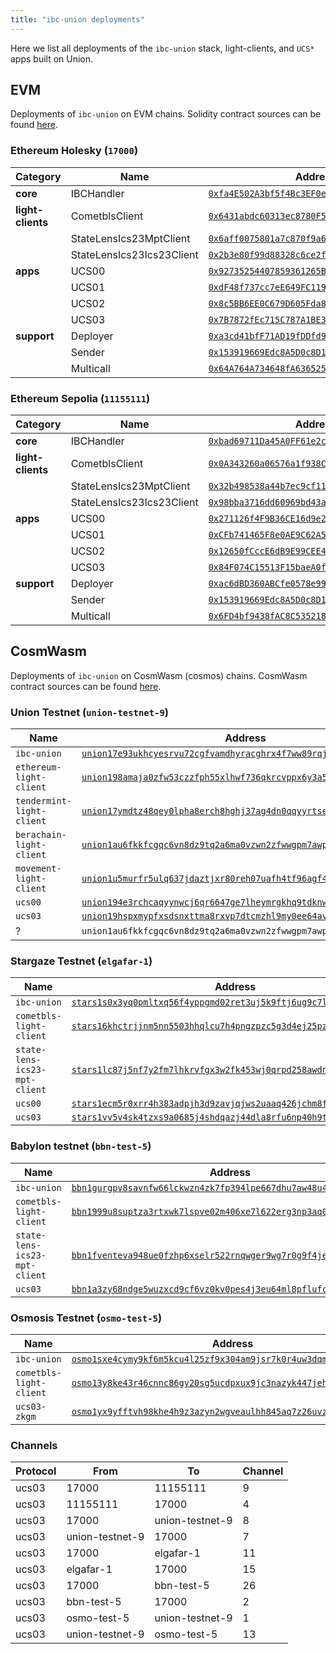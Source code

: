 ```yaml
---
title: "ibc-union deployments"
---
```


Here we list all deployments of the `ibc-union` stack, light-clients, and `UCS*` apps built on Union.

## EVM

Deployments of `ibc-union` on EVM chains. Solidity contract sources can be found [here](https://github.com/unionlabs/union/tree/main/evm/contracts).


### Ethereum Holesky (`17000`)

| Category           | Name              | Address                                                                                                                               |
|--------------------|-------------------|---------------------------------------------------------------------------------------------------------------------------------------|
| **core**           | IBCHandler        | [`0xfa4E502A3bf5f4Bc3EF0e17960b3Cd868d70E809`](https://holesky.etherscan.io/address/0xfa4E502A3bf5f4Bc3EF0e17960b3Cd868d70E809) |
| **light-clients**  | CometblsClient    | [`0x6431abdc60313ec8780F5CCE1535dFe2DD891081`](https://holesky.etherscan.io/address/0x6431abdc60313ec8780F5CCE1535dFe2DD891081) |
|                    | StateLensIcs23MptClient | [`0x6aff0075801a7c870f9a6f363dfb0612edd7e9f0`](https://holesky.etherscan.io/address/0x6aff0075801a7c870f9a6f363dfb0612edd7e9f0) |
|                    | StateLensIcs23Ics23Client | [`0x2b3e80f99d88328c6ce2f9185604eef0046a1462`](https://holesky.etherscan.io/address/0x2b3e80f99d88328c6ce2f9185604eef0046a1462) |
| **apps**           | UCS00             | [`0x92735254407859361265B51cDb76583ED7E3359b`](https://holesky.etherscan.io/address/0x92735254407859361265B51cDb76583ED7E3359b) |
|                    | UCS01             | [`0xdF48f737cc7eE649FC119B312932a9b99C40f417`](https://holesky.etherscan.io/address/0xdF48f737cc7eE649FC119B312932a9b99C40f417) |
|                    | UCS02             | [`0x8c5BB6EE0C679D605Fda89341148b9921C0d119c`](https://holesky.etherscan.io/address/0x8c5BB6EE0C679D605Fda89341148b9921C0d119c) |
|                    | UCS03             | [`0x7B7872fEc715C787A1BE3f062AdeDc82b3B06144`](https://holesky.etherscan.io/address/0x7B7872fEc715C787A1BE3f062AdeDc82b3B06144) |
| **support**        | Deployer          | [`0xa3cd41bfF71AD19fDDfd901A9773C975A0404D97`](https://holesky.etherscan.io/address/0xa3cd41bfF71AD19fDDfd901A9773C975A0404D97) |
|                    | Sender            | [`0x153919669Edc8A5D0c8D1E4507c9CE60435A1177`](https://holesky.etherscan.io/address/0x153919669Edc8A5D0c8D1E4507c9CE60435A1177) |
|                    | Multicall         | [`0x64A764A734648fA636525C7e4b3cE38Ca256b647`](https://holesky.etherscan.io/address/0x64A764A734648fA636525C7e4b3cE38Ca256b647) |

### Ethereum Sepolia (`11155111`)

| Category           | Name              | Address                                                                                                                               |
|--------------------|-------------------|---------------------------------------------------------------------------------------------------------------------------------------|
| **core**           | IBCHandler        | [`0xbad69711Da45A0FF61e2c50b8c9B1F3314742d2b`](https://sepolia.etherscan.io/address/0xbad69711Da45A0FF61e2c50b8c9B1F3314742d2b) |
| **light-clients**  | CometblsClient    | [`0x0A343260a06576a1f938C18F70FaA7eF2a3a7d4F`](https://sepolia.etherscan.io/address/0x0A343260a06576a1f938C18F70FaA7eF2a3a7d4F) |
|                    | StateLensIcs23MptClient | [`0x32b498538a44b7ec9cf11b18c18e793d0804db1b`](https://sepolia.etherscan.io/address/0x32b498538a44b7ec9cf11b18c18e793d0804db1b) |
|                    | StateLensIcs23Ics23Client | [`0x98bba3716dd60969bd43ad7464783771d554fa6a`](https://sepolia.etherscan.io/address/0x98bba3716dd60969bd43ad7464783771d554fa6a) |
| **apps**           | UCS00             | [`0x271126f4F9B36CE16d9e2eF75691485ddCE11dB6`](https://sepolia.etherscan.io/address/0x271126f4F9B36CE16d9e2eF75691485ddCE11dB6) |
|                    | UCS01             | [`0xCFb741465F8e0AE9C62A548Fa85D312E6E5615Ba`](https://sepolia.etherscan.io/address/0xCFb741465F8e0AE9C62A548Fa85D312E6E5615Ba) |
|                    | UCS02             | [`0x12650fCccE6dB9E99CEE482490A5fAF248A62B22`](https://sepolia.etherscan.io/address/0x12650fCccE6dB9E99CEE482490A5fAF248A62B22) |
|                    | UCS03             | [`0x84F074C15513F15baeA0fbEd3ec42F0Bd1fb3efa`](https://sepolia.etherscan.io/address/0x84F074C15513F15baeA0fbEd3ec42F0Bd1fb3efa) |
| **support**        | Deployer          | [`0xac6dBD360ABCfe0578e998D359d4F43a5A117219`](https://sepolia.etherscan.io/address/0xac6dBD360ABCfe0578e998D359d4F43a5A117219) |
|                    | Sender            | [`0x153919669Edc8A5D0c8D1E4507c9CE60435A1177`](https://sepolia.etherscan.io/address/0x153919669Edc8A5D0c8D1E4507c9CE60435A1177) |
|                    | Multicall         | [`0x6FD4bf9438fAC8C535218E79191594A879E47E96`](https://sepolia.etherscan.io/address/0x6FD4bf9438fAC8C535218E79191594A879E47E96) |

## CosmWasm

Deployments of `ibc-union` on CosmWasm (cosmos) chains. CosmWasm contract sources can be found [here](https://github.com/unionlabs/union/tree/main/cosmwasm/ibc-union).

### Union Testnet (`union-testnet-9`)

| Name              | Address                                                                                                                               |
|-------------------|---------------------------------------------------------------------------------------------------------------------------------------|
| `ibc-union`       | [`union17e93ukhcyesrvu72cgfvamdhyracghrx4f7ww89rqjg944ntdegscxepme`](https://explorer.testnet-9.union.build/union/cosmwasm/0/transactions?contract=union17e93ukhcyesrvu72cgfvamdhyracghrx4f7ww89rqjg944ntdegscxepme) |
| `ethereum-light-client`   | [`union198amaja0zfw53czzfph55xlhwf736qkrcvppx6y3a5rkqmxaj9fshqmczk`](https://explorer.testnet-9.union.build/union/cosmwasm/0/transactions?contract=union198amaja0zfw53czzfph55xlhwf736qkrcvppx6y3a5rkqmxaj9fshqmczk) |
| `tendermint-light-client`   | [`union17ymdtz48qey0lpha8erch8hghj37ag4dn0qqyyrtseymvgw6lfnqa962sy`](https://explorer.testnet-9.union.build/union/cosmwasm/0/transactions?contract=union17ymdtz48qey0lpha8erch8hghj37ag4dn0qqyyrtseymvgw6lfnqa962sy) |
| `berachain-light-client`   | [`union1au6fkkfcgqc6vn8dz9tq2a6ma0vzwn2zfwwgpm7awpaeekw346uqjedtky`](https://explorer.testnet-9.union.build/union/cosmwasm/0/transactions?contract=union1au6fkkfcgqc6vn8dz9tq2a6ma0vzwn2zfwwgpm7awpaeekw346uqjedtky) |
| `movement-light-client`   | [`union1u5murfr5ulq637jdaztjxr80reh07uafh4tf96agf4ku5yyuf7mq4phlks`](https://explorer.testnet-9.union.build/union/cosmwasm/0/transactions?contract=union1u5murfr5ulq637jdaztjxr80reh07uafh4tf96agf4ku5yyuf7mq4phlks) |
| `ucs00`            | [`union194e3rchcaqyynwcj6qr6647ge7lheymrgkhq9tdknw35050ufhuqzqz2he`](https://explorer.testnet-9.union.build/union/cosmwasm/0/transactions?contract=union194e3rchcaqyynwcj6qr6647ge7lheymrgkhq9tdknw35050ufhuqzqz2he) |
| `ucs03`            | [`union19hspxmypfxsdsnxttma8rxvp7dtcmzhl9my0ee64avg358vlpawsdvucqa`](https://explorer.testnet-9.union.build/union/cosmwasm/0/transactions?contract=union19hspxmypfxsdsnxttma8rxvp7dtcmzhl9my0ee64avg358vlpawsdvucqa) |
| ?             | `union1au6fkkfcgqc6vn8dz9tq2a6ma0vzwn2zfwwgpm7awpaeekw346uqjedtky` |



### Stargaze Testnet (`elgafar-1`)

| Name              | Address                                                                                                                               |
|-------------------|---------------------------------------------------------------------------------------------------------------------------------------|
| `ibc-union`       | [`stars1s0x3yq0pmltxq56f4yppgmd02ret3uj5k9ftj6ug9c7lc379sw7qv396zm`](https://testnet.ping.pub/stargaze/cosmwasm/0/transactions?contract=stars1s0x3yq0pmltxq56f4yppgmd02ret3uj5k9ftj6ug9c7lc379sw7qv396zm) |
| `cometbls-light-client` | [`stars16khctrjjnm5nn5503hhqlcu7h4pngzpzc5g3d4ej25pz47eqsnjqdctmt7`](https://testnet.ping.pub/stargaze/cosmwasm/0/transactions?contract=stars16khctrjjnm5nn5503hhqlcu7h4pngzpzc5g3d4ej25pz47eqsnjqdctmt7) |
| `state-lens-ics23-mpt-client` | [`stars1lc87j5nf7y2fm7lhkrvfgx3w2fk453wj0qrpd258awdnfdvtjumqt25cml`](https://testnet.ping.pub/stargaze/cosmwasm/0/transactions?contract=stars1lc87j5nf7y2fm7lhkrvfgx3w2fk453wj0qrpd258awdnfdvtjumqt25cml)
| `ucs00` | [`stars1ecm5r0xrr4h383adpjh3d9zavjqjws2uaaq426jchm8fvznpng9sjsqdmw`](https://testnet.ping.pub/stargaze/cosmwasm/0/transactions?contract=stars1ecm5r0xrr4h383adpjh3d9zavjqjws2uaaq426jchm8fvznpng9sjsqdmw)
| `ucs03` | [`stars1vv5v4sk4tzxs9a0685j4shdqazj44dla8rfu6np40h9tneuruq0s3rs6kq`](https://testnet.ping.pub/stargaze/cosmwasm/0/transactions?contract=stars1vv5v4sk4tzxs9a0685j4shdqazj44dla8rfu6np40h9tneuruq0s3rs6kq)


### Babylon testnet (`bbn-test-5`)


| Name              | Address                                                                                                                               |
|-------------------|---------------------------------------------------------------------------------------------------------------------------------------|
| `ibc-union`       | [`bbn1gurgpv8savnfw66lckwzn4zk7fp394lpe667dhu7aw48u40lj6jspwu0t9`](https://testnet.babylon.explorers.guru/contract/bbn1gurgpv8savnfw66lckwzn4zk7fp394lpe667dhu7aw48u40lj6jspwu0t9) |
| `cometbls-light-client` | [`bbn1999u8suptza3rtxwk7lspve02m406xe7l622erg3np3aq05gawxsu7x00m`](https://testnet.babylon.explorers.guru/contract/bbn1999u8suptza3rtxwk7lspve02m406xe7l622erg3np3aq05gawxsu7x00m) |
| `state-lens-ics23-mpt-client` | [`bbn1fventeva948ue0fzhp6xselr522rnqwger9wg7r0g9f4jemsqh6sv9ms6p`](https://testnet.babylon.explorers.guru/contract/bbn1fventeva948ue0fzhp6xselr522rnqwger9wg7r0g9f4jemsqh6sv9ms6p)
| `ucs03` | [`bbn1a3zy68ndge5wuzxcd9cf6vz0kv0pes4j3eu64ml8pflufc5tsrxsqgd8qf`](https://testnet.babylon.explorers.guru/contract/bbn1a3zy68ndge5wuzxcd9cf6vz0kv0pes4j3eu64ml8pflufc5tsrxsqgd8qf)

### Osmosis Testnet (`osmo-test-5`)
| Name | Address |
| --- | --- |
| `ibc-union` | [`osmo1sxe4cymy9kf6m5kcu4l25zf9x304am9jsr7k0r4uw3dqmn4h9fcs3464gg`](https://celatone.osmosis.zone/osmo-test-5/contracts/osmo1sxe4cymy9kf6m5kcu4l25zf9x304am9jsr7k0r4uw3dqmn4h9fcs3464gg) |
| `cometbls-light-client` | [`osmo13y8ke43r46cnnc86gy20sg5ucdpxux9jc3nazyk447jehrz4rtqqk8xckr`](https://celatone.osmosis.zone/osmo-test-5/contracts/osmo13y8ke43r46cnnc86gy20sg5ucdpxux9jc3nazyk447jehrz4rtqqk8xckr) |
| `ucs03-zkgm` | [`osmo1yx9yfftvh98khe4h9z3azyn2wgveaulhh845aq7z26uvzaqm286s70azd8`](https://celatone.osmosis.zone/osmo-test-5/contracts/osmo1yx9yfftvh98khe4h9z3azyn2wgveaulhh845aq7z26uvzaqm286s70azd8) |


### Channels

| Protocol  | From             | To              | Channel  |
|---------- |----------------- |----------       |--------- |
| ucs03     | 17000            | 11155111        | 9        |
| ucs03     | 11155111         | 17000           | 4        |
| ucs03     | 17000            | union-testnet-9 | 8        |
| ucs03     | union-testnet-9  | 17000           | 7        |
| ucs03     | 17000            | elgafar-1       | 11       |
| ucs03     | elgafar-1        | 17000           | 15       |
| ucs03     | 17000            | bbn-test-5      | 26       |
| ucs03     | bbn-test-5       | 17000           | 2        |
| ucs03     | osmo-test-5      | union-testnet-9 | 1        |
| ucs03     | union-testnet-9  | osmo-test-5     | 13       |
